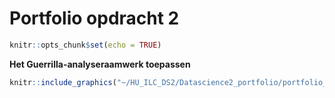 # Portfolio opdracht 2

```r
knitr::opts_chunk$set(echo = TRUE)
```

__Het Guerrilla-analyseraamwerk toepassen__


```r

knitr::include_graphics("~/HU_ILC_DS2/Datascience2_portfolio/portfolio_opdracht_2/dir_tree.png")

```
